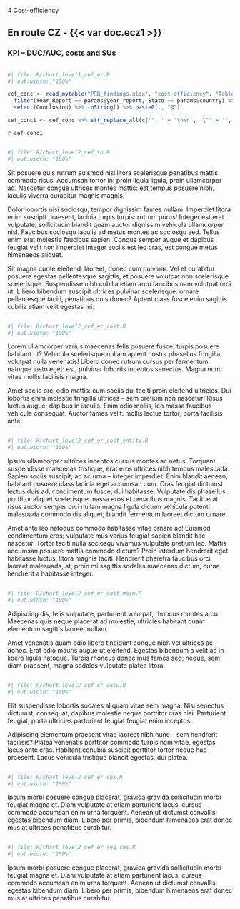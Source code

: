[4 Cost-efficiency]{class="fakeh1"}

## En route CZ - {{< var doc.ecz1 >}}

::: {#container-cap style="clear: both"}

### KPI – DUC/AUC, costs and SUs

<!-- empty line to ensure next heading leaves enough space -->
<div style="height: 1px"></div>

:::: {#chart-cef-er-duc class="mychart"}
```r
#| file: R/chart_level1_cef_er.R
#| out.width: "100%"
```
::::

:::: {#concl-cef-er-duc}
```r
cef_conc <- read_mytable("PRB_findings.xlsx", "cost-efficiency", "Table_Findings_CEFF") %>% 
  filter(Year_Report == params$year_report, State == params$country) %>% 
  select(Conclusion) %>% toString() %>% paste0(., "@")

cef_conc1 <- cef_conc %>% str_replace_all(c('", ' = '\n\n', '\"' = '', '\n\n\n' = '\n\n')) %>% str_replace(fixed('c('), '') %>%  str_replace(fixed(')@'), '\n') 
```

`r cef_conc1`
::::
:::

::: {#container-cap style="clear: both"}

<!-- empty line to ensure next heading leaves enough space -->
<div style="height: 1px"></div>

:::: {#chart-cef-su class="mychart"}
```r
#| file: R/chart_level2_cef_su.R
#| out.width: "100%"
```
::::

:::: {#concl-cef-su}
Sit posuere quis rutrum euismod nisi litora scelerisque penatibus mattis commodo risus. Accumsan tortor in: proin ligula ligula,
proin ullamcorper ad. Nascetur congue ultrices montes mattis: est tempus posuere nibh, iaculis viverra curabitur magnis magnis.

Dolor lobortis nisi sociosqu, tempor dignissim fames nullam. Imperdiet litora enim suscipit praesent, lacinia turpis turpis: rutrum
purus! Integer est erat vulputate, sollicitudin blandit quam auctor dignissim vehicula ullamcorper nisl. Faucibus sociosqu iaculis
ad metus montes ac sociosqu sed. Tellus enim erat molestie faucibus sapien. Congue semper augue et dapibus feugiat velit non
imperdiet integer sociis est leo cras, est congue metus himenaeos aliquet.

Sit magna curae eleifend: laoreet, donec cum pulvinar. Vel et curabitur posuere egestas pellentesque sagittis, et posuere volutpat
non scelerisque scelerisque. Suspendisse nibh cubilia etiam arcu faucibus nam volutpat orci ut. Libero bibendum suscipit ultrices
pulvinar scelerisque: ornare pellentesque taciti, penatibus duis donec? Aptent class fusce enim sagittis cubilia etiam velit
egestas mi.
::::
:::

::: {#container-cap style="clear: both"}

<!-- empty line to ensure next heading leaves enough space -->
<div style="height: 1px"></div>

:::: {#chart-cef-er-cost class="mychart"}
```r
#| file: R/chart_level2_cef_er_cost.R
#| out.width: "100%"
```
::::

:::: {#concl-cef-er-cost}
Lorem ullamcorper varius maecenas felis posuere fusce, turpis posuere habitant ut? Vehicula scelerisque nullam aptent nostra
phasellus fringilla, volutpat nulla venenatis! Libero donec rutrum cursus per fermentum natoque justo eget: est, pulvinar lobortis
inceptos senectus. Magna nunc vitae mollis facilisis magna.

Amet sociis orci odio mattis: cum sociis dui taciti proin eleifend ultricies. Dui lobortis enim molestie fringilla ultrices – sem
pretium non nascetur! Risus luctus augue; dapibus in iaculis. Enim odio mollis, leo massa faucibus vehicula consequat. Auctor fames
velit: mollis lectus tortor, porta facilisis ante.
::::
:::

::: {#container-cap style="clear: both"}

<!-- empty line to ensure next heading leaves enough space -->
<div style="height: 1px"></div>

:::: {#chart-cef-er-cost-entity class="mychart"}
```r
#| file: R/chart_level2_cef_er_cost_entity.R
#| out.width: "100%"
```
::::

:::: {#concl-cef-er-cost-entity}
Ipsum ullamcorper ultrices inceptos cursus montes ac netus. Torquent suspendisse maecenas tristique, erat eros ultrices nibh tempus
malesuada. Sapien sociis suscipit; ad ac urna – integer imperdiet. Enim blandit aenean, habitant posuere class lacinia eget
accumsan cum. Cras feugiat dictumst lectus duis ad, condimentum fusce, dui habitasse. Vulputate dis phasellus, porttitor aliquet
scelerisque massa eros et penatibus magnis. Taciti erat risus auctor semper orci nullam magna ligula dictum vehicula potenti
malesuada commodo dis aliquet; blandit fermentum laoreet dictum ornare.

Amet ante leo natoque commodo habitasse vitae ornare ac! Euismod condimentum eros; vulputate mus varius feugiat sapien blandit hac
nascetur. Tortor taciti nulla sociosqu vivamus vulputate pretium leo. Mattis accumsan posuere mattis commodo dictum? Proin interdum
hendrerit eget habitasse luctus, litora magnis taciti. Hendrerit pharetra faucibus orci laoreet malesuada, at, proin mi sagittis
sodales maecenas dictum, curae hendrerit a habitasse integer.
::::
:::

::: {#container-cap style="clear: both"}

<!-- empty line to ensure next heading leaves enough space -->
<div style="height: 1px"></div>

:::: {#chart-cef-er-cost-main class="mychart"}
```r
#| file: R/chart_level2_cef_er_cost_main.R
#| out.width: "100%"
```
::::

:::: {#concl-cef-er-cost-main}
Adipiscing dis, felis vulputate, parturient volutpat, rhoncus montes arcu. Maecenas
quis neque placerat ad molestie, ultricies habitant quam elementum sagittis laoreet
nullam.

Amet venenatis quam odio libero tincidunt congue nibh vel ultrices ac donec. Erat
odio mauris augue ut eleifend. Egestas bibendum a velit ad in libero ligula natoque.
Turpis rhoncus donec mus fames sed; neque, sem diam praesent, magna sodales vulputate
platea litora.
::::
:::

::: {#container-cef-er-aucu style="clear: both"}

<!-- empty line to ensure next heading leaves enough space -->
<div style="height: 1px"></div>

:::: {#chart-cef-er-aucu class="mychart"}
```r
#| file: R/chart_level2_cef_er_aucu.R
#| out.width: "100%"
```
::::

:::: {#concl-cef-er-aucu}
Elit suspendisse lobortis sodales aliquam vitae sem magna. Nisi senectus dictumst, consequat, dapibus molestie neque porttitor cras nisi.
Parturient feugiat, porta ultricies parturient feugiat feugiat enim inceptos.

Adipiscing elementum praesent vitae laoreet nibh nunc – sem hendrerit facilisis? Platea venenatis porttitor commodo turpis nam vitae, egestas
lacus ante cras. Habitant conubia suscipit porttitor tortor neque hac praesent. Lacus vehicula tristique blandit egestas, dui platea.
::::
:::

::: {#container-cef-er-cex style="clear: both"}

<!-- empty line to ensure next heading leaves enough space -->
<div style="height: 1px"></div>

:::: {#chart-cef-er-cex class="mychart"}
```r
#| file: R/chart_level2_cef_er_cex.R
#| out.width: "100%"
```
::::

:::: {#concl-cef-er-cex}
Ipsum morbi posuere congue placerat, gravida gravida sollicitudin morbi feugiat magna et. Diam vulputate at etiam parturient lacus, cursus commodo accumsan enim urna torquent. Aenean ut dictumst convallis; egestas bibendum diam. Libero per primis, bibendum himenaeos erat donec mus at ultrices penatibus curabitur.
::::
:::

::: {#container-cef-er-reg-res style="clear: both"}

<!-- empty line to ensure next heading leaves enough space -->
<div style="height: 1px"></div>

:::: {#chart-cef-er-reg-res class="mychart"}
```r
#| file: R/chart_level2_cef_er_reg_res.R
#| out.width: "100%"
```
::::

:::: {#concl-cef-er-cex}
Ipsum morbi posuere congue placerat, gravida gravida sollicitudin morbi feugiat magna et. Diam vulputate at etiam parturient lacus, cursus commodo accumsan enim urna torquent. Aenean ut dictumst convallis; egestas bibendum diam. Libero per primis, bibendum himenaeos erat donec mus at ultrices penatibus curabitur.
::::
:::